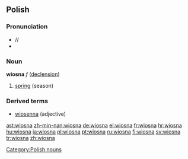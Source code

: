 ==Polish==
===Pronunciation===
* /{{IPAchar|ˈvʲosna}}/
* {{audio|pl-wiosna.ogg|audio}}
===Noun===
'''wiosna''' ''f'' ([[Wiktionary Appendix:Polish hard feminine noun declension|declension]])

# [[spring]] (season)

===Derived terms===
* [[wiosenna]] (adjective)

[[Category:Polish nouns]]

[[ast:wiosna]]
[[zh-min-nan:wiosna]]
[[de:wiosna]]
[[el:wiosna]]
[[fr:wiosna]]
[[hr:wiosna]]
[[hu:wiosna]]
[[ja:wiosna]]
[[pl:wiosna]]
[[pt:wiosna]]
[[ru:wiosna]]
[[fi:wiosna]]
[[sv:wiosna]]
[[tr:wiosna]]
[[zh:wiosna]]